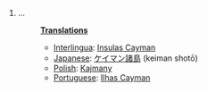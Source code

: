 #...
#:'''[[Translation]]s'''
#:*[[Interlingua]]: [[Insulas Cayman]]
#:*[[Japanese]]: [[ケイマン諸島]] (keiman shotō)
#:*[[Polish]]: [[Kajmany]]
#:*[[Portuguese]]: [[Ilhas Cayman]]